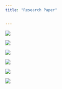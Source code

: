 ```yaml
---
title: "Research Paper"


---
```


![](research paper/page1.png)

![](research paper/page2.png)

![](research paper/page3.png)

![](research paper/page4.png)

![](research paper/page5.png)

![](research paper/page6.png)